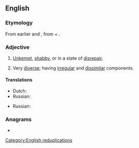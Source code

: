 {{also|rag-tag}}
==English==
===Etymology===
From earlier {{m|en|tag-rag}} and {{m|en|tag and rag}}, from {{m|en|rag}} + {{m|en|tag}}.
===Adjective===
{{en-adj}}

# [[unkempt|Unkempt]], [[shabby]], or in a state of [[disrepair]].
#: {{usex|en|He liked to wear an old '''ragtag''' coat that was so threadbare that he'd get sunburned through it.}}
#: {{syn|en|bedraggled|decrepit|motheaten|tattered}}
# Very [[diverse]]; having [[irregular]] and [[dissimilar]] components.
#: {{usex|en|The guerrillas were a '''ragtag''' band of local thugs, former soldiers, displaced farmers, and political idealists.}}
#: {{syn|en|motley|jumbled|patchwork|uneven}}

====Translations====
{{trans-top|unkempt, shabby, or in a state of disrepair}}
* Dutch: {{t+|nl|versleten}}
* Russian: {{t+|ru|ветхий}}
{{trans-mid}}
{{trans-bottom}}

{{trans-top|very diverse; having irregular and dissimilar components}}
* Russian: {{t+|ru|разношёрстный}}
{{trans-mid}}
{{trans-bottom}}

===Anagrams===
* {{anagrams|en|a=aaggrt|tag-rag}}

[[Category:English reduplications]]